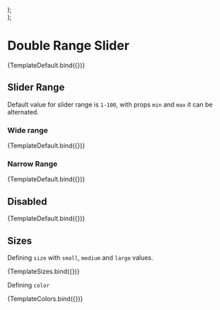 
<Meta title="Inputs/Double Range Slider" component={DoubleRangeSlider} />


  <div style={{ display: "flex", flexDirection: "column", gap: "20px" }}>
    <DoubleRangeSlider {...args} size="small" />
    <DoubleRangeSlider {...args} size="medium" />
    <DoubleRangeSlider {...args} size="large" />
  </div>
);

  <div style={{ display: "flex", flexDirection: "column", gap: "15px" }}>
    <DoubleRangeSlider {...args} color="primary" />
    <DoubleRangeSlider {...args} color="secondary" />
    <DoubleRangeSlider {...args} color="success" />
    <DoubleRangeSlider {...args} color="warning" />
    <DoubleRangeSlider {...args} color="danger" />
    <DoubleRangeSlider {...args} color="info" />
  </div>
);

# Double Range Slider

<Canvas>
  <Story name="Default" args={{}}>
    {TemplateDefault.bind({})}
  </Story>
</Canvas>

## Slider Range

Default value for slider range is `1-100`, with props `min` and `max` it can be alternated.

### Wide range

<Canvas withSource="open">
  <Story
    name="Wide Range"
    args={{
      minValue: -300,
      maxValue: 200,
      min: -500,
      max: 500,
    }}
  >
    {TemplateDefault.bind({})}
  </Story>
</Canvas>

### Narrow Range

<Canvas withSource="open">
  <Story
    name="Narrow Range"
    args={{
      minValue: 2,
      maxValue: 5,
      min: 1,
      max: 10,
    }}
  >
    {TemplateDefault.bind({})}
  </Story>
</Canvas>

## Disabled

<Canvas>
  <Story
    name="Disabled"
    args={{
      disabled: true,
      minValue: 20,
      maxValue: 40,
    }}
  >
    {TemplateDefault.bind({})}
  </Story>
</Canvas>

## Sizes

Defining `size` with `small`, `medium` and `large` values.

<Canvas>
  <Story
    name="Sizes"
    args={{
      minValue: 20,
      maxValue: 80,
    }}
  >
    {TemplateSizes.bind({})}
  </Story>
</Canvas>

Defining `color`

<Canvas>
  <Story
    name="Colors"
    args={{
      minValue: 20,
      maxValue: 80,
    }}
  >
    {TemplateColors.bind({})}
  </Story>
</Canvas>
